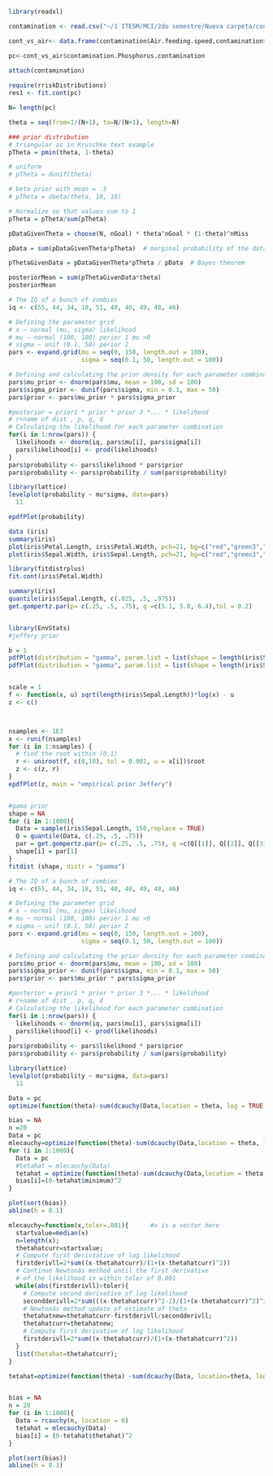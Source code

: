 


```r
library(readxl)

contamination <- read.csv("~/1 ITESM/MCI/2do semestre/Nueva carpeta/contamination.csv")

cont_vs_air<- data.frame(contamination$Air.feeding.speed,contamination$Phosphorus.contamination)

pc<-cont_vs_air$contamination.Phosphorus.contamination
   
attach(contamination)

require(rriskDistributions)
res1 <- fit.cont(pc)
```
```r
N= length(pc)
```


```r
theta = seq(from=1/(N+1), to=N/(N+1), length=N)
```
```r
### prior distribution
# triangular as in Kruschke text example
pTheta = pmin(theta, 1-theta)

# uniform
# pTheta = dunif(theta)

# beta prior with mean = .5
# pTheta = dbeta(theta, 10, 10)

# Normalize so that values sum to 1
pTheta = pTheta/sum(pTheta) 
```


```r
pDataGivenTheta = choose(N, nGoal) * theta^nGoal * (1-theta)^nMiss
```
```r
pData = sum(pDataGivenTheta*pTheta)  # marginal probability of the data

pThetaGivenData = pDataGivenTheta*pTheta / pData  # Bayes theorem
```

```r
posteriorMean = sum(pThetaGivenData*theta)
posteriorMean
```



```r
# The IQ of a bunch of zombies
iq <- c(55, 44, 34, 18, 51, 40, 40, 49, 48, 46)

# Defining the parameter grid
# x ~ normal (mu, sigma) likelihood 
# mu ~ normal (100, 100) perior 1 mu >0 
# sigma ~ unif (0.1, 50) perior 2
pars <- expand.grid(mu = seq(0, 150, length.out = 100), 
                    sigma = seq(0.1, 50, length.out = 100))

# Defining and calculating the prior density for each parameter combination
pars$mu_prior <- dnorm(pars$mu, mean = 100, sd = 100)
pars$sigma_prior <- dunif(pars$sigma, min = 0.1, max = 50)
pars$prior <- pars$mu_prior * pars$sigma_prior

#posterior = prior1 * prior * prior 3 *... * likelihood 
# r+name of dist , p, q, d
# Calculating the likelihood for each parameter combination
for(i in 1:nrow(pars)) {
  likelihoods <- dnorm(iq, pars$mu[i], pars$sigma[i])
  pars$likelihood[i] <- prod(likelihoods)
}
pars$probability <- pars$likelihood * pars$prior
pars$probability <- pars$probability / sum(pars$probability)

library(lattice)
levelplot(probability ~ mu*sigma, data=pars)
  11
```
```r
epdfPlot(probability)


```


```r
data (iris)
summary(iris)
plot(iris$Petal.Length, iris$Petal.Width, pch=21, bg=c("red","green3","blue")[unclass(iris$Species)], main="Edgar Anderson's Iris Data", xlab="Petal length", ylab="Petal width")
plot(iris$Sepal.Width, iris$Sepal.Length, pch=21, bg=c("red","green3","blue")[unclass(iris$Species)], main="Edgar Anderson's Iris Data", xlab="Sepal Width", ylab="Sepal Length")

library(fitdistrplus)
fit.cont(iris$Petal.Width)

```


```r
summary(iris)
quantile(iris$Sepal.Length, c(.025, .5, .975)) 
get.gompertz.par(p= c(.25, .5, .75), q =c(5.1, 5.8, 6.4),tol = 0.2)


library(EnvStats)
#jeffery prior

b = 1
pdfPlot(distribution = "gamma", param.list = list(shape = length(iris$Sepal.Length), scale = sum(exp(b*iris$Sepal.Length))-1), pdf.col = "red") 
pdfPlot(distribution = "gamma", param.list = list(shape = length(iris$Sepal.Length), scale = sum(exp(b*iris$Sepal.Length))-1), pdf.col = "red") 


scale = 1
f <- function(x, u) sqrt(length(iris$Sepal.Length))*log(x) - u
z <- c()



nsamples <- 1E3
x <- runif(nsamples)
for (i in 1:nsamples) {
  # find the root within (0,1) 
  r <- uniroot(f, c(0,10), tol = 0.001, u = x[i])$root
  z <- c(z, r)
}
epdfPlot(z, main = "empirical prior Jeffery")


#gama prior
shape = NA
for (i in 1:1000){
  Data = sample(iris$Sepal.Length, 150,replace = TRUE)
  Q = quantile(Data, c(.25, .5, .75))
  par = get.gompertz.par(p= c(.25, .5, .75), q =c(Q[[1]], Q[[2]], Q[[3]]),tol = 0.098)
  shape[i] = par[1]
}
fitdist (shape, distr = "gamma")

```

```r
# The IQ of a bunch of zombies
iq <- c(55, 44, 34, 18, 51, 40, 40, 49, 48, 46)

# Defining the parameter grid
# x ~ normal (mu, sigma) likelihood 
# mu ~ normal (100, 100) perior 1 mu >0 
# sigma ~ unif (0.1, 50) perior 2
pars <- expand.grid(mu = seq(0, 150, length.out = 100), 
                    sigma = seq(0.1, 50, length.out = 100))

# Defining and calculating the prior density for each parameter combination
pars$mu_prior <- dnorm(pars$mu, mean = 100, sd = 100)
pars$sigma_prior <- dunif(pars$sigma, min = 0.1, max = 50)
pars$prior <- pars$mu_prior * pars$sigma_prior

#posterior = prior1 * prior * prior 3 *... * likelihood 
# r+name of dist , p, q, d
# Calculating the likelihood for each parameter combination
for(i in 1:nrow(pars)) {
  likelihoods <- dnorm(iq, pars$mu[i], pars$sigma[i])
  pars$likelihood[i] <- prod(likelihoods)
}
pars$probability <- pars$likelihood * pars$prior
pars$probability <- pars$probability / sum(pars$probability)

library(lattice)
levelplot(probability ~ mu*sigma, data=pars)
  11 
```



```r

Data = pc
optimize(function(theta)-sum(dcauchy(Data,location = theta, log = TRUE)), c(-100,100))

```

```r
bias = NA
n =20
Data = pc
mlecauchy=optimize(function(theta)-sum(dcauchy(Data,location = theta, log = TRUE)), c(-100,100))
for (i in 1:1000){
  Data = pc
  #tetahat = mlecauchy(Data)
  tetahat = optimize(function(theta)-sum(dcauchy(Data,location = theta, log = TRUE)), c(-100,100))
  bias[i]=(0-tetahat$minimum)^2
}

plot(sort(bias))
abline(h = 0.1)
```


```r
mlecauchy=function(x,toler=.001){      #x is a vector here
  startvalue=median(x)
  n=length(x);
  thetahatcurr=startvalue;
  # Compute first deriviative of log likelihood
  firstderivll=2*sum((x-thetahatcurr)/(1+(x-thetahatcurr)^2))
  # Continue Newtonâs method until the first derivative
  # of the likelihood is within toler of 0.001
  while(abs(firstderivll)>toler){
    # Compute second derivative of log likelihood
    secondderivll=2*sum(((x-thetahatcurr)^2-1)/(1+(x-thetahatcurr)^2)^2);
    # Newtonâs method update of estimate of theta
    thetahatnew=thetahatcurr-firstderivll/secondderivll;
    thetahatcurr=thetahatnew;
    # Compute first derivative of log likelihood
    firstderivll=2*sum((x-thetahatcurr)/(1+(x-thetahatcurr)^2))
  }
  list(thetahat=thetahatcurr);
}


```
```r
tetahat=optimize(function(theta) -sum(dcauchy(Data, location=theta, log=TRUE)),  c(-100,100)) 



```
```r
bias = NA
n = 20
for (i in 1:1000){
  Data = rcauchy(n, location = 0)
  tetahat = mlecauchy(Data)
  bias[i] = (0-tetahat$thetahat)^2
}

plot(sort(bias))
abline(h = 0.1)
```

